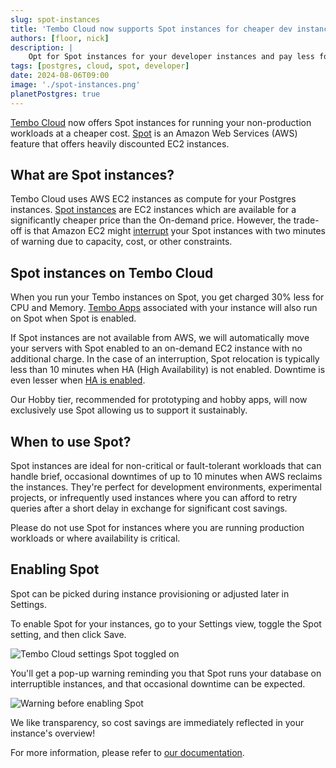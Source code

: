 ---
slug: spot-instances
title: 'Tembo Cloud now supports Spot instances for cheaper dev instances'
authors: [floor, nick]
description: |
    Opt for Spot instances for your developer instances and pay less for non-critical workloads
tags: [postgres, cloud, spot, developer]
date: 2024-08-06T09:00
image: './spot-instances.png'
planetPostgres: true
---

[Tembo Cloud](https://cloud.tembo.io/) now offers Spot instances for running your non-production workloads at a cheaper cost. [Spot](https://aws.amazon.com/ec2/spot/) is an Amazon Web Services (AWS) feature that offers heavily discounted EC2 instances.

## What are Spot instances?

Tembo Cloud uses AWS EC2 instances as compute for your Postgres instances. [Spot instances](https://docs.aws.amazon.com/AWSEC2/latest/UserGuide/how-spot-instances-work.html) are EC2 instances which are available for a significantly cheaper price than the On-demand price. However, the trade-off is that Amazon EC2 might [interrupt](https://docs.aws.amazon.com/AWSEC2/latest/UserGuide/spot-interruptions.html) your Spot instances with two minutes of warning due to capacity, cost, or other constraints.

## Spot instances on Tembo Cloud

When you run your Tembo instances on Spot, you get charged 30% less for CPU and Memory. [Tembo Apps](https://tembo.io/docs/product/cloud/apps/rest-api) associated with your instance will also run on Spot when Spot is enabled.

If Spot instances are not available from AWS, we will automatically move your servers with Spot enabled to an on-demand EC2 instance with no additional charge. In the case of an interruption, Spot relocation is typically less than 10 minutes when HA (High Availability) is not enabled. Downtime is even lesser when [HA is enabled](https://tembo.io/docs/product/cloud/configuration-and-management/high-availability).

Our Hobby tier, recommended for prototyping and hobby apps, will now exclusively use Spot allowing us to support it sustainably.

## When to use Spot?

Spot instances are ideal for non-critical or fault-tolerant workloads that can handle brief, occasional downtimes of up to 10 minutes when AWS reclaims the instances. They're perfect for development environments, experimental projects, or infrequently used instances where you can afford to retry queries after a short delay in exchange for significant cost savings.

Please do not use Spot for instances where you are running production workloads or where availability is critical.

## Enabling Spot

Spot can be picked during instance provisioning or adjusted later in Settings.

To enable Spot for your instances, go to your Settings view, toggle the Spot setting, and then click Save.

![Tembo Cloud settings Spot toggled on](./overview-settings-spot-on.png)

You'll get a pop-up warning reminding you that Spot runs your database on interruptible instances, and that occasional downtime can be expected.

![Warning before enabling Spot](./enable-spot-warning.png)

We like transparency, so cost savings are immediately reflected in your instance's overview!

For more information, please refer to [our documentation](https://tembo.io/docs/product/cloud/configuration-and-management/spot-instances).
